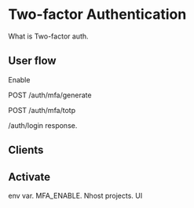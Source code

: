 # Two-factor Authentication

What is Two-factor auth.

## User flow

Enable

POST /auth/mfa/generate

POST /auth/mfa/totp

/auth/login response.

## Clients

## Activate

env var. MFA_ENABLE. Nhost projects. UI
